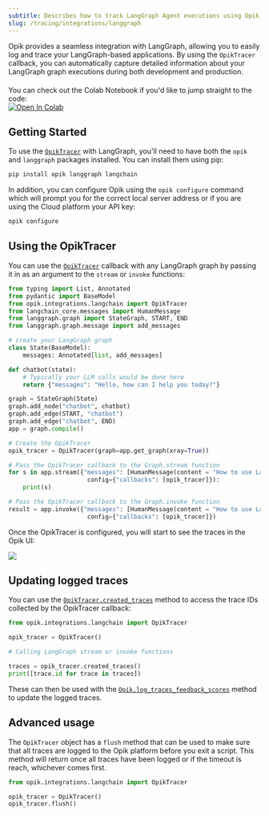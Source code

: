 ```yaml
---
subtitle: Describes how to track LangGraph Agent executions using Opik
slug: /tracing/integrations/langgraph
---
```


Opik provides a seamless integration with LangGraph, allowing you to easily log and trace your LangGraph-based applications. By using the `OpikTracer` callback, you can automatically capture detailed information about your LangGraph graph executions during both development and production.

<div style="display: flex; align-items: center; flex-wrap: wrap; margin: 20px 0;">
  <span style="margin-right: 10px;">
    You can check out the Colab Notebook if you'd like to jump straight to the code:
  </span>
  <a
    href="https://colab.research.google.com/github/comet-ml/opik/blob/main/apps/opik-documentation/documentation/docs/cookbook/langgraph.ipynb"
    target="_blank"
    rel="noopener noreferrer"
  >
    <img
      src="https://colab.research.google.com/assets/colab-badge.svg"
      alt="Open In Colab"
      style="vertical-align: middle;"
    />
  </a>
</div>

## Getting Started

To use the [`OpikTracer`](https://www.comet.com/docs/opik/python-sdk-reference/integrations/langchain/OpikTracer.html) with LangGraph, you'll need to have both the `opik` and `langgraph` packages installed. You can install them using pip:

```bash
pip install opik langgraph langchain
```

In addition, you can configure Opik using the `opik configure` command which will prompt you for the correct local server address or if you are using the Cloud platform your API key:

```bash
opik configure
```

## Using the OpikTracer

You can use the [`OpikTracer`](https://www.comet.com/docs/opik/python-sdk-reference/integrations/langchain/OpikTracer.html) callback with any LangGraph graph by passing it in as an argument to the `stream` or `invoke` functions:

```python
from typing import List, Annotated
from pydantic import BaseModel
from opik.integrations.langchain import OpikTracer
from langchain_core.messages import HumanMessage
from langgraph.graph import StateGraph, START, END
from langgraph.graph.message import add_messages

# create your LangGraph graph
class State(BaseModel):
    messages: Annotated[list, add_messages]

def chatbot(state):
    # Typically your LLM calls would be done here
    return {"messages": "Hello, how can I help you today?"}

graph = StateGraph(State)
graph.add_node("chatbot", chatbot)
graph.add_edge(START, "chatbot")
graph.add_edge("chatbot", END)
app = graph.compile()

# Create the OpikTracer
opik_tracer = OpikTracer(graph=app.get_graph(xray=True))

# Pass the OpikTracer callback to the Graph.stream function
for s in app.stream({"messages": [HumanMessage(content = "How to use LangGraph ?")]},
                      config={"callbacks": [opik_tracer]}):
    print(s)

# Pass the OpikTracer callback to the Graph.invoke function
result = app.invoke({"messages": [HumanMessage(content = "How to use LangGraph ?")]},
                      config={"callbacks": [opik_tracer]})
```

Once the OpikTracer is configured, you will start to see the traces in the Opik UI:

<Frame>
  <img src="/img/cookbook/langgraph_cookbook.png" />
</Frame>

## Updating logged traces

You can use the [`OpikTracer.created_traces`](https://www.comet.com/docs/opik/python-sdk-reference/integrations/langchain/OpikTracer.html#opik.integrations.langchain.OpikTracer.created_traces) method to access the trace IDs collected by the OpikTracer callback:

```python
from opik.integrations.langchain import OpikTracer

opik_tracer = OpikTracer()

# Calling LangGraph stream or invoke functions

traces = opik_tracer.created_traces()
print([trace.id for trace in traces])
```

These can then be used with the [`Opik.log_traces_feedback_scores`](https://www.comet.com/docs/opik/python-sdk-reference/Opik.html#opik.Opik.log_traces_feedback_scores) method to update the logged traces.

## Advanced usage

The `OpikTracer` object has a `flush` method that can be used to make sure that all traces are logged to the Opik platform before you exit a script. This method will return once all traces have been logged or if the timeout is reach, whichever comes first.

```python
from opik.integrations.langchain import OpikTracer

opik_tracer = OpikTracer()
opik_tracer.flush()
```
